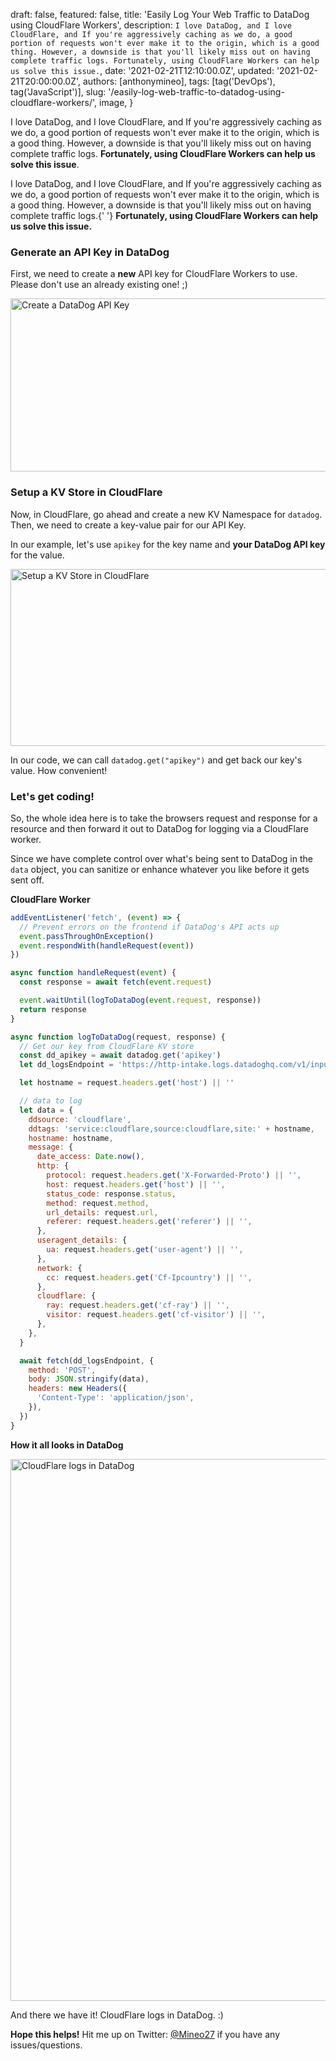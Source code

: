 
  draft: false,
  featured: false,
  title: 'Easily Log Your Web Traffic to DataDog using CloudFlare Workers',
  description: `I love DataDog, and I love CloudFlare, and If you're aggressively caching as we do, a good portion of requests won't ever make it to the origin, which is a good thing. However, a downside is that you'll likely miss out on having complete traffic logs. Fortunately, using CloudFlare Workers can help us solve this issue.`,
  date: '2021-02-21T12:10:00.0Z',
  updated: '2021-02-21T20:00:00.0Z',
  authors: [anthonymineo],
  tags: [tag('DevOps'), tag('JavaScript')],
  slug: '/easily-log-web-traffic-to-datadog-using-cloudflare-workers/',
  image,
}


<!--excerpt-->

I love DataDog, and I love CloudFlare, and If you're aggressively caching as we do, a good portion of requests won't ever make it to the origin, which is a good thing. However, a downside is that you'll likely miss out on having complete traffic logs. **Fortunately, using CloudFlare Workers can help us solve this issue**.

<!--/excerpt-->

<p className="text-xl">
  I love DataDog, and I love CloudFlare, and If you're aggressively caching as we do, a good portion
  of requests won't ever make it to the origin, which is a good thing. However, a downside is that
  you'll likely miss out on having complete traffic logs.{' '}
  <strong>Fortunately, using CloudFlare Workers can help us solve this issue.</strong>
</p>

<LineBreakA />

### Generate an API Key in DataDog

First, we need to create a **new** API key for CloudFlare Workers to use. Please don't use an already existing one! ;)

<Image
  src="/content/images/easily-log-web-traffic-to-datadog-using-cloudflare-workers/dd-create-api-key.png"
  alt="Create a DataDog API Key"
  width="883"
  height="277"
/>

<LineBreakB />

### Setup a KV Store in CloudFlare

Now, in CloudFlare, go ahead and create a new KV Namespace for `datadog`. Then, we need to create a key-value pair for our API Key.

In our example, let's use `apikey` for the key name and **your DataDog API key** for the value.

<Image
  src="/content/images/easily-log-web-traffic-to-datadog-using-cloudflare-workers/cloudflare-kv.png"
  alt="Setup a KV Store in CloudFlare"
  width="610"
  height="283"
/>

In our code, we can call `datadog.get("apikey")` and get back our key's value. How convenient!

<LineBreakB />

### Let's get coding!

So, the whole idea here is to take the browsers request and response for a resource and then forward it out to DataDog for logging via a CloudFlare worker.

Since we have complete control over what's being sent to DataDog in the `data` object, you can sanitize or enhance whatever you like before it gets sent off.

**CloudFlare Worker**

```javascript
addEventListener('fetch', (event) => {
  // Prevent errors on the frontend if DataDog's API acts up
  event.passThroughOnException()
  event.respondWith(handleRequest(event))
})

async function handleRequest(event) {
  const response = await fetch(event.request)

  event.waitUntil(logToDataDog(event.request, response))
  return response
}

async function logToDataDog(request, response) {
  // Get our key from CloudFlare KV store
  const dd_apikey = await datadog.get('apikey')
  let dd_logsEndpoint = 'https://http-intake.logs.datadoghq.com/v1/input/' + dd_apikey

  let hostname = request.headers.get('host') || ''

  // data to log
  let data = {
    ddsource: 'cloudflare',
    ddtags: 'service:cloudflare,source:cloudflare,site:' + hostname,
    hostname: hostname,
    message: {
      date_access: Date.now(),
      http: {
        protocol: request.headers.get('X-Forwarded-Proto') || '',
        host: request.headers.get('host') || '',
        status_code: response.status,
        method: request.method,
        url_details: request.url,
        referer: request.headers.get('referer') || '',
      },
      useragent_details: {
        ua: request.headers.get('user-agent') || '',
      },
      network: {
        cc: request.headers.get('Cf-Ipcountry') || '',
      },
      cloudflare: {
        ray: request.headers.get('cf-ray') || '',
        visitor: request.headers.get('cf-visitor') || '',
      },
    },
  }

  await fetch(dd_logsEndpoint, {
    method: 'POST',
    body: JSON.stringify(data),
    headers: new Headers({
      'Content-Type': 'application/json',
    }),
  })
}
```

**How it all looks in DataDog**

<Image
  src="/content/images/easily-log-web-traffic-to-datadog-using-cloudflare-workers/cloudflare-dd-log.png"
  alt="CloudFlare logs in DataDog"
  width="627"
  height="867"
/>

And there we have it! CloudFlare logs in DataDog. :)

<LineBreakA />

**Hope this helps!** Hit me up on Twitter: [@Mineo27](https://twitter.com/Mineo27) if you have any issues/questions.
